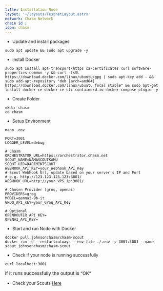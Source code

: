 ```yaml
---
title: Installation Node
layout: '~/layouts/TestnetLayout.astro'
network: Chasm Network 
chain id : 
icon: chasm
---
```


- Update and install packages
```
sudo apt update && sudo apt upgrade -y
```

- Install Docker
```
sudo apt install apt-transport-https ca-certificates curl software-properties-common -y && curl -fsSL https://download.docker.com/linux/ubuntu/gpg | sudo apt-key add - && sudo add-apt-repository "deb [arch=amd64] https://download.docker.com/linux/ubuntu focal stable" && sudo apt-get install docker-ce docker-ce-cli containerd.io docker-compose-plugin -y
```

- Create Folder 
```
mkdir chasm
cd chasm
```

- Setup Environment
```
nano .env
```
```
PORT=3001
LOGGER_LEVEL=debug

# Chasm
ORCHESTRATOR_URL=https://orchestrator.chasm.net
SCOUT_NAME=NAMASCOUTKAMU
SCOUT_UID=DARIMINTSCOUT
WEBHOOK_API_KEY=your_Webhook_API_Key
# Scout Webhook Url, update based on your server's IP and Port
# e.g. http://123.123.123.123:3001/
WEBHOOK_URL=http://your_VPS_ip:3001/

# Chosen Provider (groq, openai)
PROVIDERS=groq
MODEL=gemma2-9b-it
GROQ_API_KEY=your_Groq_API_Key

# Optional
OPENROUTER_API_KEY=
OPENAI_API_KEY=
```

- Start and run Node with Docker
```
docker pull johnsonchasm/chasm-scout
docker run -d --restart=always --env-file ./.env -p 3001:3001 --name scout johnsonchasm/chasm-scout
```
- Check if your node is running successfully
```
curl localhost:3001
```
<span style="font-size: 15px;">if it runs successfully the output is “OK”</span>


- Check your Scouts [Here](https://scout.chasm.net/dashboard)
